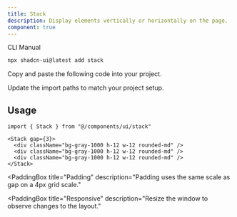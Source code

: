 ```yaml
---
title: Stack
description: Display elements vertically or horizontally on the page.
component: true
---
```


<PaddingBox title="Gap" description="Gap is a unit on a 4px grid scale.">
  <ComponentPreview name="stack-demo" />
</PaddingBox>

<PaddingBox title="Installation">
<Tabs defaultValue="cli">

<TabsList>
  <TabsTrigger value="cli">CLI</TabsTrigger>
  <TabsTrigger value="manual">Manual</TabsTrigger>
</TabsList>
<TabsContent value="cli">

```bash
npx shadcn-ui@latest add stack
```

</TabsContent>

<TabsContent value="manual">

<Steps>

<Step>Copy and paste the following code into your project.</Step>

<ComponentSource name="stack" />

<Step>Update the import paths to match your project setup.</Step>

</Steps>

</TabsContent>

</Tabs>

## Usage

```tsx
import { Stack } from "@/components/ui/stack"
```

```tsx
<Stack gap={3}>
  <div className="bg-gray-1000 h-12 w-12 rounded-md" />
  <div className="bg-gray-1000 h-12 w-12 rounded-md" />
  <div className="bg-gray-1000 h-12 w-12 rounded-md" />
</Stack>
```

</PaddingBox>

<PaddingBox
  title="Padding"
  description="Padding uses the same scale as gap on a 4px grid scale."
>
  <ComponentPreview name="stack-padding" />
</PaddingBox>

<PaddingBox
  title="Responsive"
  description="Resize the window to observe changes to the layout."
>
  <ComponentPreview name="stack-responsive" />
</PaddingBox>
